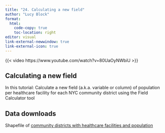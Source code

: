 ```yaml
---
title: "24. Calculating a new field"
author: "Lucy Block"
format:
  html:
    code-copy: true
    toc-location: right
editor: visual
link-external-newwindow: true
link-external-icon: true
---
```


{{< video https://www.youtube.com/watch?v=80UaOyNWbiU >}}

## Calculating a new field

In this tutorial: Calculate a new field (a.k.a. variable or column) of population per healthcare facility for each NYC community district using the Field Calculator tool

## Data downloads

Shapefile of [community districts with healthcare facilities and population](https://drive.google.com/file/d/1Te2iGna5nwIhhXS1Rx9A2j7gxLWPMUnx/view)